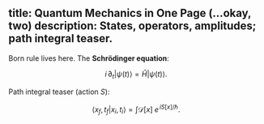 title: Quantum Mechanics in One Page (…okay, two)
description: States, operators, amplitudes; path integral teaser.
---


Born rule lives here. The **Schrödinger equation**:


$$ i\,\partial_t \vert \psi(t) \rangle = \hat H \vert \psi(t) \rangle. $$


Path integral teaser (action $S$):



$$ \langle x_f,t_f \vert x_i,t_i \rangle = \int \mathcal D[x] \; e^{\,i S[x]/\hbar}. $$